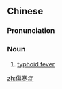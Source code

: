 {{also|伤寒症}}
==Chinese==
{{zh-forms|s=伤寒症|type=21}}

===Pronunciation===
{{zh-pron
|m=shānghánzhèng
|cat=n
}}

===Noun===
{{zh-noun}}

# [[typhoid fever]]

[[zh:傷寒症]]